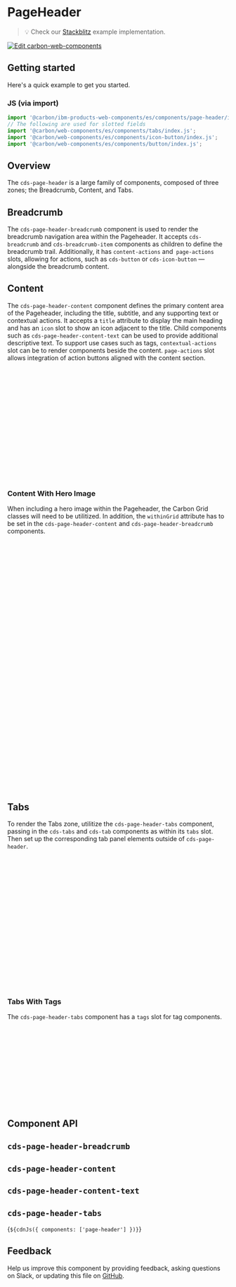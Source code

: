 
<Meta of={PageHeaderStories} />

# PageHeader

> 💡 Check our
> [Stackblitz](https://stackblitz.com/github/carbon-design-system/ibm-products/tree/main/packages/ibm-products-web-components/examples/page-header)
> example implementation.

[![Edit carbon-web-components](https://developer.stackblitz.com/img/open_in_stackblitz.svg)](https://stackblitz.com/github/carbon-design-system/ibm-products/tree/main/packages/ibm-products-web-components/examples/page-header)

## Getting started

Here's a quick example to get you started.

### JS (via import)

```javascript
import '@carbon/ibm-products-web-components/es/components/page-header/index.js';
// The following are used for slotted fields
import '@carbon/web-components/es/components/tabs/index.js';
import '@carbon/web-components/es/components/icon-button/index.js';
import '@carbon/web-components/es/components/button/index.js';
```

## Overview

The `cds-page-header` is a large family of components, composed of three zones; the Breadcrumb, Content, and Tabs.

<Canvas of={PageHeaderStories.Default} />

## Breadcrumb

The `cds-page-header-breadcrumb` component is used to render the breadcrumb navigation area within the Pageheader.
It accepts `cds-breadcrumb` and `cds-breadcrumb-item` components as children to define the breadcrumb trail. Additionally, it has
`content-actions` and` page-actions` slots, allowing for actions, such as `cds-button` or `cds-icon-button` — alongside
the breadcrumb content.

## Content

<Canvas of={PageHeaderStories.ContentWithContextualActionsAndPageActions} />

The `cds-page-header-content` component defines the primary content area of the Pageheader, including the title, subtitle, and
any supporting text or contextual actions. It accepts a `title` attribute to display the main heading and has an `icon` slot
to show an icon adjacent to the title. Child components such as `cds-page-header-content-text` can be used to provide additional descriptive text.
To support use cases such as tags, `contextual-actions` slot can be to render components beside the content.
`page-actions` slot allows integration of action buttons aligned with the content section.

```html
<cds-page-header>
  <cds-page-header-breadcrumb>...</cds-page-header-breadcrumb>
  <cds-page-header-content
    title="Title">
    <div slot="contextual-actions">
      <cds-tag type="blue" size="lg">Tag</cds-tag>
    </div>
    <div slot="page-actions">
      <cds-button size="md"
        >Primary action ${Add16({ slot: 'icon' })}</cds-button
      >
    </div>
    <cds-page-header-content-text subtitle="Subtitle">
      Content text.
    </cds-page-header-content-text>
  </cds-page-header-content>
</cds-page-header>
```

### Content With Hero Image

<Canvas of={PageHeaderStories.ContentWithHeroImage} />

When including a hero image within the Pageheader, the Carbon Grid classes will need to be utilitized. In addition,
the `withinGrid` attribute has to be set in the `cds-page-header-content` and `cds-page-header-breadcrumb` components.

```css
@use '@carbon/grid';

// Emit css-grid styles
@include grid.css-grid();
```

```html
<cds-page-header>
  <div class="cds--css-grid">
    <div class="cds--sm:col-span-4 cds--md:col-span-4 cds--lg:col-span-8 cds--css-grid-column">
      <cds-page-header-breadcrumb within-grid border=false>...</cds-page-header-breadcrumb>
      <cds-page-header-content
        within-grid
        title="Title"
        >
        ...
      </cds-page-header-content>
      </div>
      <div class="cds--sm:col-span-0 cds--md:col-span-4 cds--lg:col-span-8 cds--css-grid-column">
        <cds-page-header-hero-image>
          <picture>
            <source
              srcset="..."
              media=${`(min-width: ${breakpoints.lg.width})`}
            ></source>
            <source
              srcset="..."
              media=${`(max-width: ${breakpoints.lg.width})`}
            ></source>
            <img
              src="..."
              alt="a default image"
              style="max-width:100%;height:auto"
            />
          </picture>
        </cds-page-header-hero-image>
      </div>
    </div>
  </div>
</cds-page-header>
```

## Tabs

To render the Tabs zone, utilitize the `cds-page-header-tabs` component, passing in the `cds-tabs` and `cds-tab` components
as within its `tabs` slot. Then set up the corresponding tab panel elements outside of `cds-page-header`.

```html
<cds-page-header>
  <cds-page-header-breadcrumb>...</cds-page-header-breadcrumb>
  <cds-page-header-content>
    ...
  </cds-page-header-content>
  <cds-page-header-tabs>
    <cds-tabs slot="tabs" value="tab-1">
      <cds-tab id="tab-1" target="tab-panel-1" value="tab-1"
        >Tab 1</cds-tab>
      <cds-tab id="tab-2" target="tab-panel-2" value="tab-2"
        >Tab 2</cds-tab>
    </cds-tabs>
  </cds-page-header-tabs>
</cds-page-header>
<div id="tab-panel-1" role="tabpanel" aria-labelledby="tab-1" hidden>
  Tab Panel 1
</div>
<div id="tab-panel-2" role="tabpanel" aria-labelledby="tab-2" hidden>
  Tab Panel 2
</div>
```

### Tabs With Tags

<Canvas of={PageHeaderStories.TabBarWithTabsAndTags} />

The `cds-page-header-tabs` component has a `tags` slot for tag components.

```html
<cds-page-header>
  <cds-page-header-breadcrumb>...</cds-page-header-breadcrumb>
  <cds-page-header-content>
    ...
  </cds-page-header-content>
  <cds-page-header-tabs>
    ...
    <div slot='tags'>
      <cds-tag type='blue' size='md'>Tag</cds-tag>
    </div>
  </cds-page-header-tabs>
</cds-page-header>
```

## Component API

<ArgTypes of="cds-page-header" />

## `cds-page-header-breadcrumb`

<ArgTypes of="cds-page-header-breadcrumb" />

## `cds-page-header-content`

<ArgTypes of="cds-page-header-content" />

## `cds-page-header-content-text`

<ArgTypes of="cds-page-header-content-text" />

## `cds-page-header-tabs`

<ArgTypes of="cds-page-header-tabs" />

<Markdown>{`${cdnJs({ components: ['page-header'] })}`}</Markdown>

## Feedback

Help us improve this component by providing feedback, asking questions on Slack,
or updating this file on
[GitHub](https://github.com/carbon-design-system/carbon/edit/main/packages/web-components/src/components/page-header/page-header.mdx).
